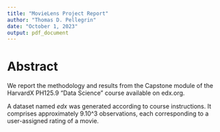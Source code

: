 ```yaml
---
title: "MovieLens Project Report"
author: "Thomas D. Pellegrin"
date: "October 1, 2023"
output: pdf_document
---
```


# Abstract

We report the methodology and results from the Capstone module of the HarvardX PH125.9 "Data Science" course available on edx.org.

A dataset named _edx_ was generated according to course instructions. It comprises approximately 9.10^3 observations, each corresponding to a user-assigned rating of a movie.